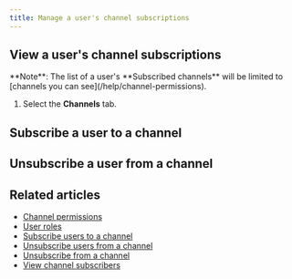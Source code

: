 ```yaml
---
title: Manage a user's channel subscriptions
---
```




## View a user's channel subscriptions

<ZulipNote>
  **Note**: The list of a user's **Subscribed channels** will be limited to
  [channels you can see](/help/channel-permissions).
</ZulipNote>

<FlattenedSteps>
  <RightSidebarViewProfile />

  1. Select the **Channels** tab.
</FlattenedSteps>

## Subscribe a user to a channel

<SubscribeUserToChannel />

## Unsubscribe a user from a channel

<UnsubscribeUserFromChannel />

## Related articles

* [Channel permissions](/help/channel-permissions)
* [User roles](/help/user-roles)
* [Subscribe users to a channel](/help/subscribe-users-to-a-channel)
* [Unsubscribe users from a channel](/help/unsubscribe-users-from-a-channel)
* [Unsubscribe from a channel](/help/unsubscribe-from-a-channel)
* [View channel subscribers](/help/view-channel-subscribers)
